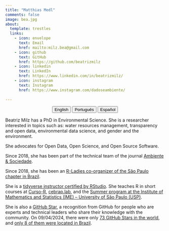 ```yaml
---
title: "Matthias Medl"
comments: false
image: bea.jpg
about:
  template: trestles
  links:
    - icon: envelope
      text: Email
      href: mailto:milz.bea@gmail.com
    - icon: github
      text: GitHub
      href: https://github.com/beatrizmilz
    - icon: linkedin
      text: LinkedIn
      href: https://www.linkedin.com/in/beatrizmilz/  
    - icon: instagram
      text: Instagram
      href: https://www.instagram.com/dadoseambiente/   
      
---
```


<center>

::: {.btn-group role="group" aria-label="About"}
<a href="about.html"> <button type="button" class="btn btn-primary me-md-2 btn-sm">English</button></a> <a href="about-pt.html"> <button type="button" class="btn btn-primary me-md-2 btn-sm">Português</button></a> <a href="about-es.html"><button type="button" class="btn btn-primary me-md-2 btn-sm">Español</button></a>
:::

</center>

::: {#hero-heading}

Beatriz Milz has a PhD in Environmental Science. She is a researcher interested in topics such as: water resources management, transparency and open data, environmental data science, and gender and the environment.

She advocates for Open Data, Open Science, and Open Source Software. 

Since 2018, she has been part of the technical team of the journal [Ambiente & Sociedade](https://www.scielo.br/j/asoc/).

Since 2018, she has been an [R-Ladies co-organizer of the São Paulo chapter in Brazil](https://rladies-sp.org/).

She is a [tidyverse instructor certified by RStudio](https://education.rstudio.com/trainers/people/milz+beatriz/). She teaches R in short courses at [Curso-R](https://curso-r.com/), [cebrap.lab](https://cebrap.org.br/cebrap-lab/), and the [Summer program at the Institute of Mathematics and Statistics (IME) – University of São Paulo (USP)](https://www.ime.usp.br/verao/).

She is also a [GitHub Star](https://stars.github.com/profiles/beatrizmilz/), a recognition from GitHub for people who are experts and technical leaders who share their knowledge with the community. On 09/04/2024, there were only [73 GitHub Stars in the world](https://stars.github.com/profiles/),  and [only 8 of them were located in Brazil](https://stars.github.com/profiles/?country=Brazil).

:::